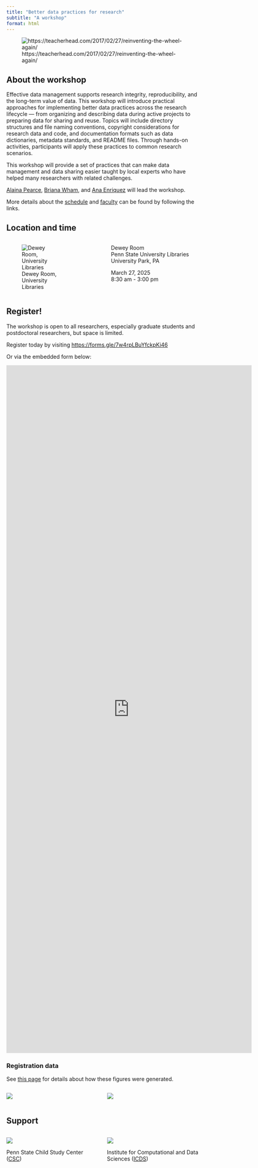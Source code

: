```yaml
---
title: "Better data practices for research"
subtitle: "A workshop"
format: html
---
```


![https://teacherhead.com/2017/02/27/reinventing-the-wheel-again/](https://headguruteacher.files.wordpress.com/2017/02/9464b325-d2f4-4604-8258-82093bf93af6.jpg)

## About the workshop

Effective data management supports research integrity, reproducibility, and the long-term value of data. This workshop will introduce practical approaches for implementing better data practices across the research lifecycle — from organizing and describing data during active projects to preparing data for sharing and reuse. Topics will include directory structures and file naming conventions, copyright considerations for research data and code, and documentation formats such as data dictionaries, metadata standards, and README files. Through hands-on activities, participants will apply these practices to common research scenarios. 

This workshop will provide a set of practices that can make data management and data sharing easier taught by local experts who have helped many researchers with related challenges.

[Alaina Pearce](people.qmd#alaina-pearce), [Briana Wham](people.qmd#briana-wham), and [Ana Enriquez](people.qmd#ana-enriquez) will lead the workshop.

More details about the [schedule](schedule.qmd) and [faculty](people.qmd) can be found by following the links.

<!-- Copies of the slides and some other supporting information are [here](resources.qmd), and we also have [data](data.qmd) about the participant evaluations and some of their characteristics. -->

## Location and time

:::: {.columns}
::: {.column width="40%"}
![Dewey Room, University Libraries](https://sc-api.psu.edu/s3/files/styles/4_3_1500w/public/DSC_6681%20for%20PSNews%20Dewey%20room%20naming.jpg?h=6e526c05&itok=fTahAKyt)
:::
::: {.column width="10%"}
:::
::: {.column width="50%"}
Dewey Room</br>
Penn State University Libraries</br>
University Park, PA

March 27, 2025</br>
8:30 am - 3:00 pm
:::
::::


## Register!

The workshop is open to all researchers, especially graduate students and postdoctoral researchers, but space is limited.

<!-- ::: {.callout-note} -->

<!-- We have hit the maximum number of pre-registrations we can take for the workshop. -->

<!-- If you wish to be added to the waiting list, please email Rick Gilmore <rog1+workshop@psu.edu>. -->

<!-- ::: -->

Register today by visiting <https://forms.gle/7w4rpLBuYfckpKi46>

Or via the embedded form below:

<iframe src="https://docs.google.com/forms/d/e/1FAIpQLSeDa4EH0psoJeH3Y1HAxj8RCa6AwZvOlL-3bONHO4pArGnRYw/viewform?embedded=true" width="640" height="1794" frameborder="0" marginheight="0" marginwidth="0">Loading…</iframe>

<!-- See updated information about the registrants [here](resources.qmd#fig-registration-time-series) and [here](resources.qmd#fig-registration-by-dept). -->

### Registration data

See [this page](data.qmd) for details about how these figures were generated.

:::: {.columns}
::: {.column width=50%}
![](include/fig/fig-registration-time-series-1.png)
:::
::: {.column width=50%}
![](include/fig/fig-registrations-college-position-1.png)
:::
::::

## Support

:::: {.columns}
::: {.column width="50%"}
![](include/img/csc.png) \

Penn State Child Study Center ([CSC](https://csc.la.psu.edu))
:::
::: {.column width="50%"}
![](include/img/icds.png) \

Institute for Computational and Data Sciences ([ICDS](https://www.icds.psu.edu))
:::
::::